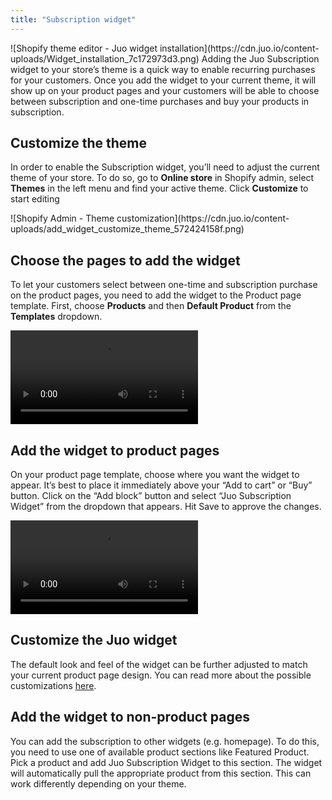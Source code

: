 ```yaml
---
title: "Subscription widget"
---
```


<Frame>
![Shopify theme editor - Juo widget installation](https://cdn.juo.io/content-uploads/Widget_installation_7c172973d3.png)
</Frame>
Adding the Juo Subscription widget to your store’s theme is a quick way to enable recurring purchases for your customers. Once you add the widget to your current theme, it will show up on your product pages and your customers will be able to choose between subscription and one-time purchases and buy your products in subscription.

## Customize the theme

In order to enable the Subscription widget, you’ll need to adjust the current theme of your store. To do so, go to **Online store** in Shopify admin, select **Themes** in the left menu and find your active theme. Click **Customize** to start editing
<Frame caption="Start with customizing your Shopify theme">
![Shopify Admin - Theme customization](https://cdn.juo.io/content-uploads/add_widget_customize_theme_572424158f.png)
</Frame>

## Choose the pages to add the widget

To let your customers select between one-time and subscription purchase on the product pages, you need to add the widget to the Product page template. First, choose **Products** and then **Default Product** from the **Templates** dropdown.
<Frame caption="Find and open your Product page template">
<video
  controls
  className="w-full aspect-video"
  src="https://cdn.juo.io/content-uploads/installation_default_product_bf2a8da9ec.mp4"
></video>
</Frame>

## Add the widget to product pages

On your product page template, choose where you want the widget to appear. It’s best to place it immediately above your “Add to cart” or “Buy” button. Click on the “Add block” button and select “Juo Subscription Widget” from the dropdown that appears. Hit Save to approve the changes.
<Frame caption="Add the Juo widget block where you want it to appear">
<video
  controls
  className="w-full aspect-video"
  src="https://cdn.juo.io/content-uploads/installation_add_widget_5ab80dc16d.mp4"
></video>
</Frame>

## Customize the Juo widget

The default look and feel of the widget can be further adjusted to match your current product page design. You can read more about the possible customizations [here](/docs/customizing-juo-subscription-widget).

## Add the widget to non-product pages

You can add the subscription to other widgets (e.g. homepage). To do this, you need to use one of available product sections like Featured Product. Pick a product and add Juo Subscription Widget to this section. The widget will automatically pull the appropriate product from this section. This can work differently depending on your theme.
